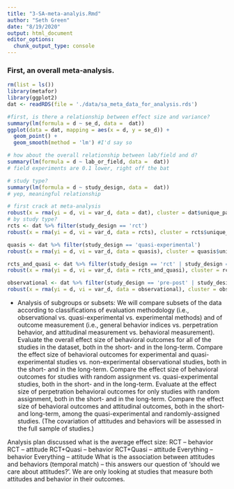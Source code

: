 ```yaml
---
title: "3-SA-meta-analyis.Rmd"
author: "Seth Green"
date: "8/19/2020"
output: html_document
editor_options: 
  chunk_output_type: console
---
```


### First, an overall meta-analysis. 
```r
rm(list = ls())
library(metafor)
library(ggplot2)
dat <- readRDS(file = './data/sa_meta_data_for_analysis.rds')
```

```r

#first, is there a relationship between effect size and variance?
summary(lm(formula = d ~ se_d, data =  dat))
ggplot(data = dat, mapping = aes(x = d, y = se_d)) + 
  geom_point() + 
  geom_smooth(method = 'lm') #I'd say so

# how about the overall relationship between lab/field and d? 
summary(lm(formula = d ~ lab_or_field, data =  dat)) 
# field experiments are 0.1 lower, right off the bat

# study type?
summary(lm(formula = d ~ study_design, data =  dat)) 
# yep, meaningful relationship

# first crack at meta-analysis
robust(x = rma(yi = d, vi = var_d, data = dat), cluster = dat$unique_paper_id)
# by study type?
rcts <- dat %>% filter(study_design == 'rct')
robust(x = rma(yi = d, vi = var_d, data = rcts), cluster = rcts$unique_paper_id)

quasis <- dat %>% filter(study_design == 'quasi-experimental')
robust(x = rma(yi = d, vi = var_d, data = quasis), cluster = quasis$unique_paper_id)

rcts_and_quasi <- dat %>% filter(study_design == 'rct' | study_design == 'quasi-experimental')
robust(x = rma(yi = d, vi = var_d, data = rcts_and_quasi), cluster = rcts_and_quasi$unique_paper_id)

observational <- dat %>% filter(study_design == 'pre-post' | study_design == 'cross-sectional')
robust(x = rma(yi = d, vi = var_d, data = observational), cluster = observational$unique_paper_id)
```

* Analysis of subgroups or subsets: We will compare subsets of the data according to classifications of evaluation methodology (i.e., observational vs. quasi-experimental vs. experimental methods) and of outcome measurement (i.e., general behavior indices vs. perpetration behavior, and attitudinal measurement vs. behavioral measurement). 
Evaluate the overall effect size of behavioral outcomes for all of the studies in the dataset, both in the short- and in the long-term. 
Compare the effect size of behavioral outcomes for experimental and quasi-experimental studies vs. non-experimental observational studies, both in the short- and in the long-term. 
Compare the effect size of behavioral outcomes for studies with random assignment vs. quasi-experimental studies, both in the short- and in the long-term. 
Evaluate at the effect size of perpetration behavioral outcomes for only studies with random assignment, both in the short- and in the long-term. 
Compare the effect size of behavioral outcomes and attitudinal outcomes, both in the short- and long-term, among the quasi-experimental and randomly-assigned studies. (The covariation of attitudes and behaviors will be assessed in the full sample of studies.)

Analysis plan discussed 
what is the average effect size:
RCT – behavior
RCT – attitude
RCT+Quasi – behavior
RCT+Quasi – attitude
Everything – behavior
Everything – attitude
What is the association between attitudes and behaviors (temporal match) – this answers our question of ‘should we care about attitudes?’. We are only looking at studies that measure both attitudes and behavior in their outcomes. 
